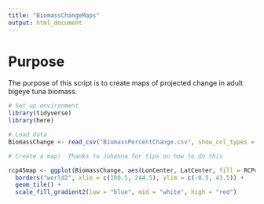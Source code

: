 ```yaml
---
title: "BiomassChangeMaps"
output: html_document
---
```


# Purpose

The purpose of this script is to create maps of projected change in adult bigeye
tuna biomass. 

```r
# Set up environment
library(tidyverse)
library(here)
```

```r
# Load data
BiomassChange <- read_csv("BiomassPercentChange.csv", show_col_types = FALSE)
```

```r
# Create a map!  Thanks to Johanna for tips on how to do this

rcp45map <- ggplot(BiomassChange, aes(LonCenter, LatCenter, fill = RCP4.5)) + 
  borders("world2", xlim = c(180.5, 244.5), ylim = c(-0.5, 43.5)) + 
  geom_tile() + 
  scale_fill_gradient2(low = "blue", mid = "white", high = "red")
```



